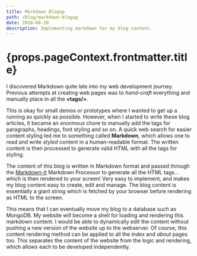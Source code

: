 ```yaml
---
title: Markdown Blogup
path: /blog/markdown-blogup
date: 2018-08-20
description: Implementing markdown for my blog content.
---
```



<Page>

<h1>{props.pageContext.frontmatter.title}</h1>

I discovered Markdown quite late into my web development journey. Previous attempts at creating web pages was to _hand-craft_ everything and manually place in all the **\<tags/>**.

This is okay for small demos or prototypes where I wanted to get up a running as quickly as possible. However, when I started to write these blog articles, it became an _enormous_ chore to manually add the tags for paragraphs, headings, font styling and so on. A quick web search for easier content styling led me to something called **Markdown**, which allows one to read and write _styled_ content in a human-readable format. The written content is then processed to generate valid HTML with all the tags for styling.

The content of this blog is written in Markdown format and passed through the [Markdown-it](https://markdown-it.github.io/) Markdown Processor to generate all the HTML tags... which is then rendered to your screen! Very easy to implement, and makes my blog content easy to create, edit and manage. The blog content is essentially a giant string which is fetched by your browser before rendering as HTML to the screen.

This means that I can eventually move my blog to a database such as MongoDB. My website will become a shell for loading and rendering this markdown content. I would be able to dynamically edit the content without pushing a new version of the website up to the webserver. Of course, this content rendering method can be applied to all the _index_ and _about_ pages too. This separates the content of the website from the logic and rendering, which allows each to be developed independently.

</Page>
